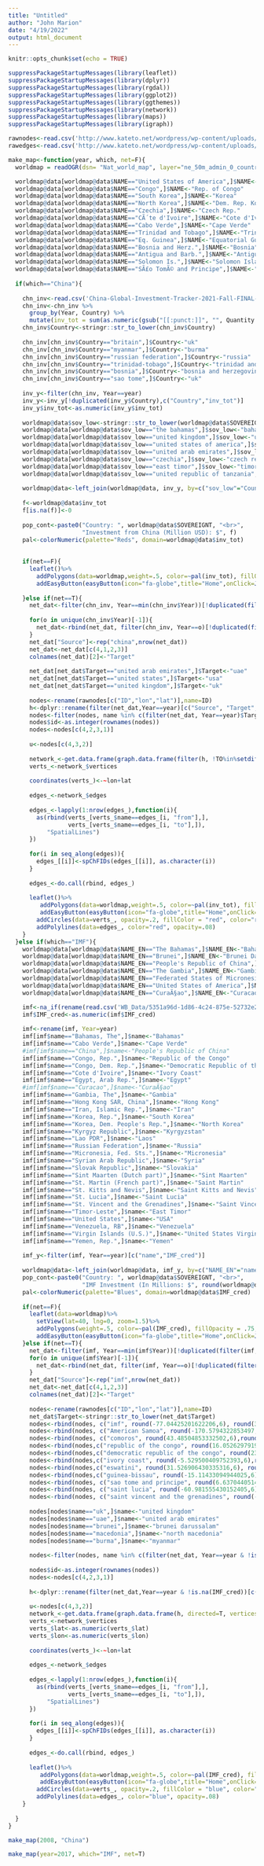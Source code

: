 ```yaml
---
title: "Untitled"
author: "John Marion"
date: "4/19/2022"
output: html_document
---
```


```r
knitr::opts_chunk$set(echo = TRUE)
```

```r
suppressPackageStartupMessages(library(leaflet))
suppressPackageStartupMessages(library(dplyr))
suppressPackageStartupMessages(library(rgdal))
suppressPackageStartupMessages(library(ggplot2))
suppressPackageStartupMessages(library(ggthemes))
suppressPackageStartupMessages(library(network))
suppressPackageStartupMessages(library(maps))
suppressPackageStartupMessages(library(igraph))

rawnodes<-read.csv('http://www.kateto.net/wordpress/wp-content/uploads/2015/06/Country_terms_FREQ.csv')
rawedges<-read.csv('http://www.kateto.net/wordpress/wp-content/uploads/2015/06/Country_terms_COOC.csv')
```

```r
make_map<-function(year, which, net=F){
  worldmap = readOGR(dsn= "Nat_world_map", layer="ne_50m_admin_0_countries")

  worldmap@data[worldmap@data$NAME=="United States of America",]$NAME<-"United States"
  worldmap@data[worldmap@data$NAME=="Congo",]$NAME<-"Rep. of Congo"
  worldmap@data[worldmap@data$NAME=="South Korea",]$NAME<-"Korea"
  worldmap@data[worldmap@data$NAME=="North Korea",]$NAME<-"Dem. Rep. Korea"
  worldmap@data[worldmap@data$NAME=="Czechia",]$NAME<-"Czech Rep."
  worldmap@data[worldmap@data$NAME=="CÃ´te d'Ivoire",]$NAME<-"Cote d'Ivoire"
  worldmap@data[worldmap@data$NAME=="Cabo Verde",]$NAME<-"Cape Verde"
  worldmap@data[worldmap@data$NAME=="Trinidad and Tobago",]$NAME<-"Trinidad & Tobago"
  worldmap@data[worldmap@data$NAME=="Eq. Guinea",]$NAME<-"Equatorial Guinea"
  worldmap@data[worldmap@data$NAME=="Bosnia and Herz.",]$NAME<-"Bosnia"
  worldmap@data[worldmap@data$NAME=="Antigua and Barb.",]$NAME<-"Antigua and Barbuda"
  worldmap@data[worldmap@data$NAME=="Solomon Is.",]$NAME<-"Solomon Islands"
  worldmap@data[worldmap@data$NAME=="SÃ£o TomÃ© and Principe",]$NAME<-"Sao Tome"
  
  if(which=="China"){
    
    chn_inv<-read.csv('China-Global-Investment-Tracker-2021-Fall-FINAL-2022.2.21-update.up.csv')
    chn_inv<-chn_inv %>%
      group_by(Year, Country) %>%
      mutate(inv_tot = sum(as.numeric(gsub("[[:punct:]]", "", Quantity.in.Millions))))
    chn_inv$Country<-stringr::str_to_lower(chn_inv$Country)
    
    chn_inv[chn_inv$Country=="britain",]$Country<-"uk"
    chn_inv[chn_inv$Country=="myanmar",]$Country<-"burma"
    chn_inv[chn_inv$Country=="russian federation",]$Country<-"russia"
    chn_inv[chn_inv$Country=="trinidad-tobago",]$Country<-"trinidad and tobago"
    chn_inv[chn_inv$Country=="bosnia",]$Country<-"bosnia and herzegovina"
    chn_inv[chn_inv$Country=="sao tome",]$Country<-"uk"
    
    inv_y<-filter(chn_inv, Year==year)
    inv_y<-inv_y[!duplicated(inv_y$Country),c("Country","inv_tot")]
    inv_y$inv_tot<-as.numeric(inv_y$inv_tot)
    
    worldmap@data$sov_low<-stringr::str_to_lower(worldmap@data$SOVEREIGNT)
    worldmap@data[worldmap@data$sov_low=="the bahamas",]$sov_low<-"bahamas"
    worldmap@data[worldmap@data$sov_low=="united kingdom",]$sov_low<-"uk"
    worldmap@data[worldmap@data$sov_low=="united states of america",]$sov_low<-"usa"
    worldmap@data[worldmap@data$sov_low=="united arab emirates",]$sov_low<-"uae"
    worldmap@data[worldmap@data$sov_low=="czechia",]$sov_low<-"czech republic"
    worldmap@data[worldmap@data$sov_low=="east timor",]$sov_low<-"timor-leste"
    worldmap@data[worldmap@data$sov_low=="united republic of tanzania",]$sov_low<-"tanzania"
    
    worldmap@data<-left_join(worldmap@data, inv_y, by=c("sov_low"="Country"))
    
    f<-worldmap@data$inv_tot
    f[is.na(f)]<-0
    
    pop_cont<-paste0("Country: ", worldmap@data$SOVEREIGNT, "<br>",
                     "Investment from China (Million USD): $", f)
    pal<-colorNumeric(palette="Reds", domain=worldmap@data$inv_tot)
    
  
    if(net==F){
      leaflet()%>%
        addPolygons(data=worldmap,weight=.5, color=~pal(inv_tot), fillOpacity = .75, popup=pop_cont, highlightOptions = highlightOptions(color="white", weight=2, bringToFront = T, sendToBack = T), label=worldmap@data$SOVEREIGNT) %>%
        addEasyButton(easyButton(icon="fa-globe",title="Home",onClick=JS("function(btn, map){ map.setZoom(1.4); }")))
      
    }else if(net==T){
      net_dat<-filter(chn_inv, Year==min(chn_inv$Year))[!duplicated(filter(chn_inv, Year==min(chn_inv$Year))$Country), c("Country","Year","inv_tot")]
    
      for(o in unique(chn_inv$Year)[-1]){
        net_dat<-rbind(net_dat, filter(chn_inv, Year==o)[!duplicated(filter(chn_inv, Year==o)$Country), c("Country", "Year", "inv_tot")])
      }
      net_dat["Source"]<-rep("china",nrow(net_dat))
      net_dat<-net_dat[c(4,1,2,3)]
      colnames(net_dat)[2]<-"Target"
      
      net_dat[net_dat$Target=="united arab emirates",]$Target<-"uae"
      net_dat[net_dat$Target=="united states",]$Target<-"usa"
      net_dat[net_dat$Target=="united kingdom",]$Target<-"uk"
      
      nodes<-rename(rawnodes[c("ID","lon","lat")],name=ID)
      h<-dplyr::rename(filter(net_dat,Year==year)[c("Source", "Target", "inv_tot")], FROM=Source, TO=Target)
      nodes<-filter(nodes, name %in% c(filter(net_dat, Year==year)$Target,"china"))
      nodes$id<-as.integer(rownames(nodes))
      nodes<-nodes[c(4,2,3,1)]
      
      u<-nodes[c(4,3,2)]
      
      network_<-get.data.frame(graph.data.frame(filter(h, !TO%in%setdiff(h$TO, u$name)), directed=T, vertices=u), "both")
      verts_<-network_$vertices
      
      coordinates(verts_)<-~lon+lat
      
      edges_<-network_$edges
      
      edges_<-lapply(1:nrow(edges_),function(i){
        as(rbind(verts_[verts_$name==edges_[i, "from"],],
                 verts_[verts_$name==edges_[i, "to"],]),
           "SpatialLines")
      })
      
      for(i in seq_along(edges)){
        edges_[[i]]<-spChFIDs(edges_[[i]], as.character(i))
      }
      
      edges_<-do.call(rbind, edges_)
      
      leaflet()%>%
         addPolygons(data=worldmap,weight=.5, color=~pal(inv_tot), fillOpacity = .75, popup=pop_cont, highlightOptions = highlightOptions(color="white", weight=2, bringToFront = T, sendToBack = T), label=worldmap@data$SOVEREIGNT) %>%
         addEasyButton(easyButton(icon="fa-globe",title="Home",onClick=JS("function(btn, map){ map.setZoom(1.4); }"))) %>%
        addCircles(data=verts_, opacity=.2, fillColor = "red", color="red") %>%
        addPolylines(data=edges_, color="red", opacity=.08)
    }
  }else if(which=="IMF"){
    worldmap@data[worldmap@data$NAME_EN=="The Bahamas",]$NAME_EN<-"Bahamas"
    worldmap@data[worldmap@data$NAME_EN=="Brunei",]$NAME_EN<-"Brunei Darussalam"
    worldmap@data[worldmap@data$NAME_EN=="People's Republic of China",]$NAME_EN<-"China"
    worldmap@data[worldmap@data$NAME_EN=="The Gambia",]$NAME_EN<-"Gambia"
    worldmap@data[worldmap@data$NAME_EN=="Federated States of Micronesia",]$NAME_EN<-"Micronesia"
    worldmap@data[worldmap@data$NAME_EN=="United States of America",]$NAME_EN<-"USA"
    worldmap@data[worldmap@data$NAME_EN=="CuraÃ§ao",]$NAME_EN<-"Curacao"

    imf<-na_if(rename(read.csv('WB_Data/5351a96d-1d86-4c24-875e-52732e298e43_Data.csv'),name=ï..Country.Name, year=Time, IMF_cred=Use.of.IMF.credit..DOD..current.US....DT.DOD.DIMF.CD., Net_Flows_con=Net.financial.flows..IMF.concessional..NFL..current.US....DT.NFL.IMFC.CD., Net_Flows_non=Net.financial.flows..IMF.nonconcessional..NFL..current.US....DT.NFL.IMFN.CD., repurch_charg=IMF.repurchases.and.charges..TDS..current.US....DT.TDS.DIMF.CD.)[1:6727,c(1,3,5:8)], "..")
    imf$IMF_cred<-as.numeric(imf$IMF_cred)
    
    imf<-rename(imf, Year=year)
    imf[imf$name=="Bahamas, The",]$name<-"Bahamas"
    imf[imf$name=="Cabo Verde",]$name<-"Cape Verde"
    #imf[imf$name=="China",]$name<-"People's Republic of China"
    imf[imf$name=="Congo, Rep.",]$name<-"Republic of the Congo"
    imf[imf$name=="Congo, Dem. Rep.",]$name<-"Democratic Republic of the Congo"
    imf[imf$name=="Cote d'Ivoire",]$name<-"Ivory Coast"
    imf[imf$name=="Egypt, Arab Rep.",]$name<-"Egypt"
    #imf[imf$name=="Curacao",]$name<-"CuraÃ§ao"
    imf[imf$name=="Gambia, The",]$name<-"Gambia"
    imf[imf$name=="Hong Kong SAR, China",]$name<-"Hong Kong"
    imf[imf$name=="Iran, Islamic Rep.",]$name<-"Iran"
    imf[imf$name=="Korea, Rep.",]$name<-"South Korea"
    imf[imf$name=="Korea, Dem. People's Rep.",]$name<-"North Korea"
    imf[imf$name=="Kyrgyz Republic",]$name<-"Kyrgyzstan"
    imf[imf$name=="Lao PDR",]$name<-"Laos"
    imf[imf$name=="Russian Federation",]$name<-"Russia"
    imf[imf$name=="Micronesia, Fed. Sts.",]$name<-"Micronesia"
    imf[imf$name=="Syrian Arab Republic",]$name<-"Syria"
    imf[imf$name=="Slovak Republic",]$name<-"Slovakia"
    imf[imf$name=="Sint Maarten (Dutch part)",]$name<-"Sint Maarten"
    imf[imf$name=="St. Martin (French part)",]$name<-"Saint Martin"
    imf[imf$name=="St. Kitts and Nevis",]$name<-"Saint Kitts and Nevis"
    imf[imf$name=="St. Lucia",]$name<-"Saint Lucia"
    imf[imf$name=="St. Vincent and the Grenadines",]$name<-"Saint Vincent and the Grenadines"
    imf[imf$name=="Timor-Leste",]$name<-"East Timor"
    imf[imf$name=="United States",]$name<-"USA"
    imf[imf$name=="Venezuela, RB",]$name<-"Venezuela"
    imf[imf$name=="Virgin Islands (U.S.)",]$name<-"United States Virgin Islands"
    imf[imf$name=="Yemen, Rep.",]$name<-"Yemen"
    
    imf_y<-filter(imf, Year==year)[c("name","IMF_cred")]
    
    worldmap@data<-left_join(worldmap@data, imf_y, by=c("NAME_EN"="name"))
    pop_cont<-paste0("Country: ", worldmap@data$SOVEREIGNT, "<br>",
                     "IMF Investment (In Millions: $", round(worldmap@data$IMF_cred/1000000, 0))
    pal<-colorNumeric(palette="Blues", domain=worldmap@data$IMF_cred)
    
    if(net==F){
      leaflet(data=worldmap)%>%
        setView(lat=40, lng=0, zoom=1.5)%>%
        addPolygons(weight=.5, color=~pal(IMF_cred), fillOpacity = .75, popup=pop_cont, highlightOptions = highlightOptions(color="white", weight=2, bringToFront = T, sendToBack = T), label=worldmap@data$SOVEREIGNT) %>%
        addEasyButton(easyButton(icon="fa-globe",title="Home",onClick=JS("function(btn, map){ map.setZoom(1.4); }")))
    }else if(net==T){
      net_dat<-filter(imf, Year==min(imf$Year))[!duplicated(filter(imf, Year==min(imf$Year))$name), c("name","Year","IMF_cred")]
      for(o in unique(imf$Year)[-1]){
        net_dat<-rbind(net_dat, filter(imf, Year==o)[!duplicated(filter(imf, Year==o)$name), c("name", "Year", "IMF_cred")])
      }
      net_dat["Source"]<-rep("imf",nrow(net_dat))
      net_dat<-net_dat[c(4,1,2,3)]
      colnames(net_dat)[2]<-"Target"
      
      nodes<-rename(rawnodes[c("ID","lon","lat")],name=ID)
      net_dat$Target<-stringr::str_to_lower(net_dat$Target)
      nodes<-rbind(nodes, c("imf", round(-77.04425201622206,6), round(38.89908346600995,6)))
      nodes<-rbind(nodes, c("American Samoa", round(-170.5794322853497,6), round(-14.26012915103479,6)))
      nodes<-rbind(nodes, c("comoros", round(43.48504853332502,6),round(-11.862176383838756,6)))
      nodes<-rbind(nodes,c("republic of the congo", round(16.052629791985225,6), round(-0.07691295959726356,6)))
      nodes<-rbind(nodes,c("democratic republic of the congo", round(23.84214068136281,6), round(-3.2141630381290125,6)))
      nodes<-rbind(nodes,c("ivory coast", round(-5.529500409752393,6),round(7.253827157140813,6)))
      nodes<-rbind(nodes,c("eswatini", round(31.526906430335316,6), round(-26.50532674658614, 6)))
      nodes<-rbind(nodes,c("guinea-bissau", round(-15.11433094944025,6),round(11.849168222767416,6)))
      nodes<-rbind(nodes, c("sao tome and principe", round(6.637044051405797,6), round(0.3877357338129725, 6)))
      nodes<-rbind(nodes, c("saint lucia", round(-60.981555430152405,6), round(13.890030848573293,6)))
      nodes<-rbind(nodes, c("saint vincent and the grenadines", round(-61.25999737205744,6), round(12.990774451382883,6)))
      
      nodes[nodes$name=="uk",]$name<-"united kingdom"
      nodes[nodes$name=="uae",]$name<-"united arab emirates"
      nodes[nodes$name=="brunei",]$name<-"brunei darussalam"
      nodes[nodes$name=="macedonia",]$name<-"north macedonia"
      nodes[nodes$name=="burma",]$name<-"myanmar"
      
      nodes<-filter(nodes, name %in% c(filter(net_dat, Year==year & !is.na(IMF_cred))$Target,"imf"))
      
      nodes$id<-as.integer(rownames(nodes))
      nodes<-nodes[c(4,2,3,1)]
      
      h<-dplyr::rename(filter(net_dat,Year==year & !is.na(IMF_cred))[c("Source", "Target", "IMF_cred")], FROM=Source, TO=Target)
      
      u<-nodes[c(4,3,2)]
      network_<-get.data.frame(graph.data.frame(h, directed=T, vertices=u), "both")
      verts_<-network_$vertices
      verts_$lat<-as.numeric(verts_$lat)
      verts_$lon<-as.numeric(verts_$lon)
      
      coordinates(verts_)<-~lon+lat
      
      edges_<-network_$edges
      
      edges_<-lapply(1:nrow(edges_),function(i){
        as(rbind(verts_[verts_$name==edges_[i, "from"],],
                 verts_[verts_$name==edges_[i, "to"],]),
           "SpatialLines")
      })
      
      for(i in seq_along(edges)){
        edges_[[i]]<-spChFIDs(edges_[[i]], as.character(i))
      }
      
      edges_<-do.call(rbind, edges_)
      
      leaflet()%>%
         addPolygons(data=worldmap,weight=.5, color=~pal(IMF_cred), fillOpacity = .75, popup=pop_cont, highlightOptions = highlightOptions(color="white", weight=2, bringToFront = T, sendToBack = T), label=worldmap@data$SOVEREIGNT) %>%
         addEasyButton(easyButton(icon="fa-globe",title="Home",onClick=JS("function(btn, map){ map.setZoom(1.4); }"))) %>%
        addCircles(data=verts_, opacity=.2, fillColor = "blue", color="blue") %>%
        addPolylines(data=edges_, color="blue", opacity=.08)
    }
    
  }
}
```
```r
make_map(2008, "China")
```

```r
make_map(year=2017, which="IMF", net=T)
```




